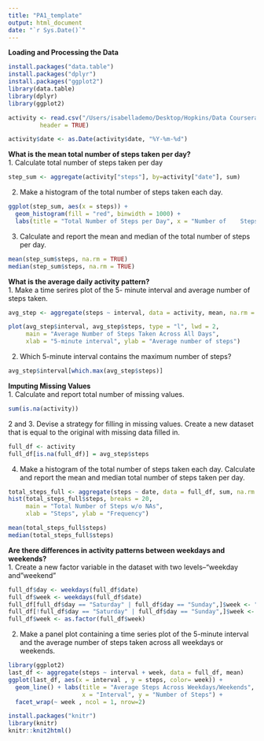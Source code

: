 ```yaml
---
title: "PA1_template"
output: html_document
date: "`r Sys.Date()`"
---
```


**Loading and Processing the Data**

```r

install.packages("data.table")
install.packages("dplyr")
install.packages("ggplot2")
library(data.table)
library(dplyr)
library(ggplot2)

activity <- read.csv("/Users/isabellademo/Desktop/Hopkins/Data Coursera/RepData_PeerAssessment1/activity.csv",
         header = TRUE)

activity$date <- as.Date(activity$date, "%Y-%m-%d")
```

**What is the mean total number of steps taken per day?**\
1. Calculate total number of steps taken per day

```r
step_sum <- aggregate(activity["steps"], by=activity["date"], sum)
```

2.  Make a histogram of the total number of steps taken each day.

```r
ggplot(step_sum, aes(x = steps)) +
  geom_histogram(fill = "red", binwidth = 1000) +
  labs(title = "Total Number of Steps per Day", x = "Number of    Steps", y = "Frequency of Days")
```

3.  Calculate and report the mean and median of the total number of steps per day.

```r
mean(step_sum$steps, na.rm = TRUE)
median(step_sum$steps, na.rm = TRUE)
```

**What is the average daily activity pattern?**\
1. Make a time serires plot of the 5- minute interval and average number of steps taken.

```r
avg_step <- aggregate(steps ~ interval, data = activity, mean, na.rm = TRUE)

plot(avg_step$interval, avg_step$steps, type = "l", lwd = 2,
     main = "Average Number of Steps Taken Across All Days",
     xlab = "5-minute interval", ylab = "Average number of steps")
```

2.  Which 5-minute interval contains the maximum number of steps?

```r
avg_step$interval[which.max(avg_step$steps)]
```

**Imputing Missing Values**\
1. Calculate and report total number of missing values.

```r
sum(is.na(activity))
```

2 and 3. Devise a strategy for filling in missing values. Create a new dataset that is equal to the original with missing data filled in.

```r
full_df <- activity
full_df[is.na(full_df)] = avg_step$steps
```

4.  Make a histogram of the total number of steps taken each day. Calculate and report the mean and median total number of steps taken per day.

```r
total_steps_full <- aggregate(steps ~ date, data = full_df, sum, na.rm = TRUE)
hist(total_steps_full$steps, breaks = 20, 
     main = "Total Number of Steps w/o NAs",
     xlab = "Steps", ylab = "Frequency")

mean(total_steps_full$steps)
median(total_steps_full$steps)
```

**Are there differences in activity patterns between weekdays and weekends?**\
1. Create a new factor variable in the dataset with two levels--"weekday and "weekend"

```r
full_df$day <- weekdays(full_df$date)
full_df$week <- weekdays(full_df$date)
full_df[full_df$day == "Saturday" | full_df$day == "Sunday",]$week <- "weekend"
full_df[!full_df$day == "Saturday" | full_df$day == "Sunday",]$week <- "weekday"
full_df$week <- as.factor(full_df$week)
```

2.  Make a panel plot containing a time series plot of the 5-minute interval and the average number of steps taken across all weekdays or weekends.

```r
library(ggplot2)
last_df <- aggregate(steps ~ interval + week, data = full_df, mean)
ggplot(last_df, aes(x = interval , y = steps, color= week)) + 
  geom_line() + labs(title = "Average Steps Across Weekdays/Weekends", 
                     x = "Interval", y = "Number of Steps") +
  facet_wrap(~ week , ncol = 1, nrow=2)
```

```r
install.packages("knitr")
library(knitr)
knitr::knit2html()
```
